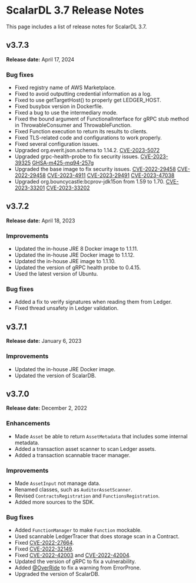 # ScalarDL 3.7 Release Notes

This page includes a list of release notes for ScalarDL 3.7.

## v3.7.3

**Release date:** April 17, 2024

### Bug fixes

- Fixed registry name of AWS Marketplace.
- Fixed to avoid outputting credential information as a log.
- Fixed to use getTargetHost() to properly get LEDGER_HOST.
- Fixed busybox version in Dockerfile.
- Fixed a bug to use the intermediary mode.
- Fixed the bound argument of FunctionalInterface for gRPC stub method in ThrowableConsumer and ThrowableFunction.
- Fixed Function execution to return its results to clients.
- Fixed TLS-related code and configurations to work properly.
- Fixed several configuration issues.
- Upgraded org.everit.json.schema to 1.14.2. [CVE-2023-5072](https://github.com/advisories/GHSA-4jq9-2xhw-jpx7 "CVE-2023-5072")
- Upgraded grpc-health-probe to fix security issues. [CVE-2023-39325](https://github.com/advisories/GHSA-4374-p667-p6c8 "CVE-2023-39325") [GHSA-m425-mq94-257g](https://github.com/advisories/GHSA-m425-mq94-257g "GHSA-m425-mq94-257g")
- Upgraded the base image to fix security issues. [CVE-2022-29458](https://github.com/advisories/GHSA-jh4f-5j2m-4v9c "CVE-2022-29458") [CVE-2022-29458](https://github.com/advisories/GHSA-jh4f-5j2m-4v9c "CVE-2022-29458") [CVE-2023-4911](https://github.com/advisories/GHSA-m77w-6vjw-wh2f "CVE-2023-4911") [CVE-2023-29491](https://github.com/advisories/GHSA-vh2x-5rx6-qqhv "CVE-2023-29491") [CVE-2023-47038](https://github.com/advisories/GHSA-96fh-9q43-rmjh "CVE-2023-47038")
- Upgraded org.bouncycastle:bcprov-jdk15on from 1.59 to 1.70. [CVE-2023-33201](https://github.com/advisories/GHSA-hr8g-6v94-x4m9 "CVE-2023-33201") [CVE-2023-33202](https://github.com/advisories/GHSA-wjxj-5m7g-mg7q "CVE-2023-33202")

## v3.7.2

**Release date:** April 18, 2023

### Improvements

- Updated the in-house JRE 8 Docker image to 1.1.11.
- Updated the in-house JRE Docker image to 1.1.12.
- Updated the in-house JRE image to 1.1.10.
- Updated the version of gRPC health probe to 0.4.15.
- Used the latest version of Ubuntu.

### Bug fixes

- Added a fix to verify signatures when reading them from Ledger.
- Fixed thread unsafety in Ledger validation.

## v3.7.1

**Release date:** January 6, 2023

### Improvements

- Updated the in-house JRE Docker image.
- Updated the version of ScalarDB.


## v3.7.0

**Release date:** December 2, 2022

### Enhancements

- Made `Asset` be able to return `AssetMetadata` that includes some internal metadata.
- Added a transaction asset scanner to scan Ledger assets.
- Added a transaction scannable tracer manager.

### Improvements

- Made `AssetInput` not manage data.
- Renamed classes, such as `AuditorAssetScanner`.
- Revised `ContractsRegistration` and `FunctionsRegistration`.
- Added more sources to the SDK.

### Bug fixes

- Added `FunctionManager` to make `Function` mockable.
- Used scannable LedgerTracer that does storage scan in a Contract.
- Fixed [CVE-2022-27664](https://github.com/advisories/GHSA-69cg-p879-7622).
- Fixed [CVE-2022-32149](https://github.com/advisories/GHSA-69ch-w2m2-3vjp "CVE-2022-32149").
- Fixed [CVE-2022-42003](https://github.com/advisories/GHSA-jjjh-jjxp-wpff) and [CVE-2022-42004](https://github.com/advisories/GHSA-rgv9-q543-rqg4).
- Updated the version of gRPC to fix a vulnerability.
- Added [@OverRide](https://github.com/OverRide) to fix a warning from ErrorProne.
- Upgraded the version of ScalarDB.
